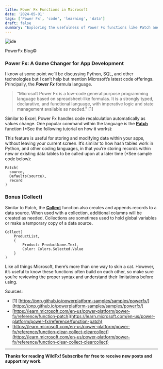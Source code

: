 ```yaml
---
title: Power Fx Functions in Microsoft
date: '2024-05-01'
tags: ['Power Fx', 'code', 'learning', 'data']
draft: false
summary: "Exploring the usefulness of Power Fx functions like Patch and Collect in Microsoft applications."
---
```


<div style={{ textAlign: 'center' }}>
  <img src="/static/images/code_var.png" alt="ide" />
  <p>PowerFx Blog©</p>
</div>

### Power Fx: A Game Changer for App Development

I know at some point we’ll be discussing Python, SQL, and other technologies but I can’t help but mention Microsoft’s latest code offerings. Principally, the _**Power Fx**_ formula language.

> “Microsoft Power Fx is a low-code general purpose programming language based on spreadsheet-like formulas. It is a strongly typed, declarative, and functional language, with imperative logic and state management available as needed.” [1]

Similar to Excel, Power Fx handles code recalculation automatically as values change. One popular command within the language is the **[Patch](https://learn.microsoft.com/en-us/power-platform/power-fx/reference/function-patch)** function (\*See the following tutorial on how it works):

This feature is useful for storing and modifying data within your apps, without leaving your current screen. It’s similar to how hash tables work in Python, and other coding languages, in that you’re storing records within new or existing data tables to be called upon at a later time (\*See sample code below):

```powerfx
Patch(
  source,
  Defaults(source),
  record
)
```

### **Bonus** (Collect)

Similar to Patch, the **[Collect](https://learn.microsoft.com/en-us/power-platform/power-fx/reference/function-clear-collect-clearcollect#collect)** function also creates and appends records to a data source. When used with a collection, additional columns will be created as needed. Collections are sometimes used to hold global variables or make a temporary copy of a data source.

```powerfx
Collect(
    ProductList,
    {
        Product: ProductName.Text,
        Color: Colors.Selected.Value
    }
)
```

Like all things Microsoft, there’s more than one way to skin a cat. However, it’s useful to know these functions often build on each other, so make sure you’re reviewing the proper syntax and understand their limitations before using.

Sources:

*   [1] [https://pnp.github.io/powerplatform-samples/samples/powerfx/](https://pnp.github.io/powerplatform-samples/samples/powerfx/)
*   [https://learn.microsoft.com/en-us/power-platform/power-fx/reference/function-patch](https://learn.microsoft.com/en-us/power-platform/power-fx/reference/function-patch)
*   [https://learn.microsoft.com/en-us/power-platform/power-fx/reference/function-clear-collect-clearcollect](https://learn.microsoft.com/en-us/power-platform/power-fx/reference/function-clear-collect-clearcollect)

---

**Thanks for reading WildFx! Subscribe for free to receive new posts and support my work.**
